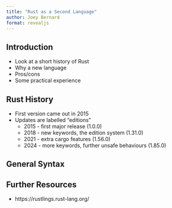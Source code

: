 ```yaml
---
title: "Rust as a Second Language"
author: Joey Bernard
format: revealjs
---
```


## Introduction

- Look at a short history of Rust
- Why a new language
- Pros/cons
- Some practical experience



## Rust History

- First version came out in 2015
- Updates are labelled "editions"
   - 2015 - first major release (1.0.0)
   - 2018 - new keywords, the edition system (1.31.0)
   - 2021 - extra cargo features (1.56.0)
   - 2024 - more keywords, further unsafe behaviours (1.85.0)


## General Syntax



## Further Resources

- https://rustlings.rust-lang.org/